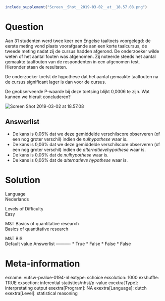 ```r
include_supplement("Screen__Shot__2019-03-02__at__18.57.08.png")
```

Question
========
Aan 31 studenten werd twee keer een Engelse taaltoets voorgelegd: de
eerste meting vond plaats voorafgaande aan een korte taalcursus, de
tweede meting nadat zij de cursus hadden afgerond. De onderzoeker wilde
weten of het aantal fouten was afgenomen. Zij noteerde steeds het aantal
gemaakte taalfouten van de respondenten in een afgenomen test. Hieronder
staan de resultaten.  
  
De onderzoeker toetst de hypothese dat het aantal gemaakte taalfouten na
de cursus significant lager is dan voor de cursus.  
  
De geobserveerde P-waarde bij deze toetsing blijkt 0,0006 te zijn. Wat
kunnen we hieruit concluderen?  
  
<img src="Screen__Shot__2019-03-02__at__18.57.08.png"
class="fr-fic fr-dii enlargeimage tvcss_2"
alt="Screen Shot 2019-03-02 at 18.57.08" />

Answerlist
----------
* De kans is 0,06% dat we deze gemiddelde verschilscore observeren (of een
  nog groter verschil) indien de *nulhypothese* waar is.
* De kans is 0,06% dat we deze gemiddelde verschilscore observeren (of een
  nog groter verschil) indien de *alternatievehypothese* waar is.
* De kans is 0,06% dat de *nulhypothese* waar is.
* De kans is 0,06% dat de *alternatieve hypothese* waar is.

Solution
========











Language  
Nederlands

Levels of Difficulty  
Easy

M&T Basics of quantitative research  
Basics of quantitative research

M&T BIS  
Default value
Answerlist
----------
* True
* False
* False
* False

Meta-information
================
exname: vufsw-pvalue-0194-nl
extype: schoice
exsolution: 1000
exshuffle: TRUE
exsection: inferential statistics/nhst/p-value
exextra[Type]: interpretating output
exextra[Program]: NA
exextra[Language]: dutch
exextra[Level]: statistical reasoning

